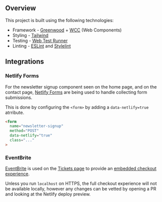 
<Meta title="Overview/Tech Stack" />

## Overview

This project is built using the following technologies:

- Framework - [Greenwood](https://www.greenwoodjs.io/) + [WCC](https://github.com/ProjectEvergreen/wcc) (Web Components)
- Styling - [Tailwind](https://tailwindcss.com/)
- Testing - [Web Test Runner](https://modern-web.dev/docs/test-runner/overview/)
- Linting - [ESLint](https://eslint.org/) and [Stylelint](https://stylelint.io/)

## Integrations

### Netlify Forms

For the newsletter signup component seen on the home page, and on the contact page, [Netlify Forms](https://www.netlify.com/products/forms/) are being used to handle collecting form submissions.

This is done by configuring the `<form>` by adding a `data-netlify=true` atrribute.
```html
<form
  name="newsletter-signup"
  method="POST"
  data-netlify="true"
  class="..."
>
```

### EventBrite

[EventBrite](https://www.eventbrite.com/platform/) is used on the [Tickets page](https://www.blissri.com/tickets/) to provide an [embedded checkout experience](https://www.eventbrite.com/support/articles/en_US/Multi_Group_How_To/how-to-sell-eventbrite-tickets-on-your-website-through-an-embedded-checkout?lg=en_US).

Unless you run `localhost` on HTTPS, the full checkout experience will not be available locally, however any changes can be vetted by opening a PR and looking at the Netlify deploy preview.